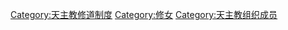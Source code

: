 {{Commonscat|Roman Catholic nuns}}

[[Category:天主教修道制度|Category:天主教修道制度]]
[[Category:修女|Category:修女]]
[[Category:天主教组织成员|Category:天主教组织成员]]